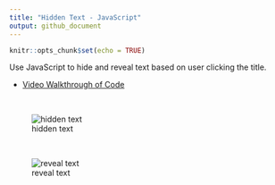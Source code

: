 ```yaml
---
title: "Hidden Text - JavaScript"
output: github_document
---
```


```r
knitr::opts_chunk$set(echo = TRUE)
```


Use JavaScript to hide and reveal text based on user clicking the title.

- [Video Walkthrough of Code](https://northwestern.hosted.panopto.com/Panopto/Pages/Viewer.aspx?id=c671977e-209c-44cf-899a-aae6006a401f)

<br>

![hidden text](https://raw.githubusercontent.com/papagorgio23/Northwestern/master/440%20-%20Application%20Engineering/Hidden%20Text/hidden%20text.png)

<br>

![reveal text](https://raw.githubusercontent.com/papagorgio23/Northwestern/master/440%20-%20Application%20Engineering/Hidden%20Text/reveal%20text.png)
